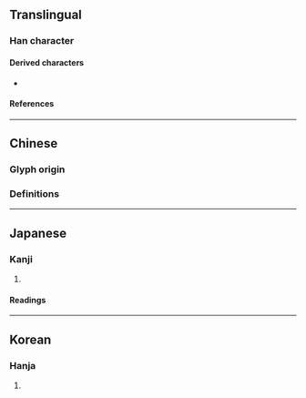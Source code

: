 {{also|岩}}
{{character info}}
==Translingual==

===Han character===
{{Han char|rn=46|rad=山|as=09|sn=12|four=60772|canj=RRRU,XRRRU|ids=⿱品山}}

====Derived characters====
* {{l|mul|[[𬤠]], [[澏]], [[癌]]}}

====References====
{{Han ref|kx=0316.290|dkj=08294|dj=0617.080|hdz=10787.020|uh=5D52}}

----

==Chinese==

===Glyph origin===
{{Han etyl}}

===Definitions===
{{zh-see|岩|v}}

----

==Japanese==

===Kanji===
{{ja-kanji|grade=|rs=山09}}

# {{rfdef|ja|sort=山09}}

====Readings====
{{ja-readings|goon=げん|kanon=がん|kun=いわ,そびえる}}

----

==Korean==

===Hanja===
{{ko-hanja|hangeul=암|rv=am|mr=am}}

# {{rfdef|ko|sort=山09}}